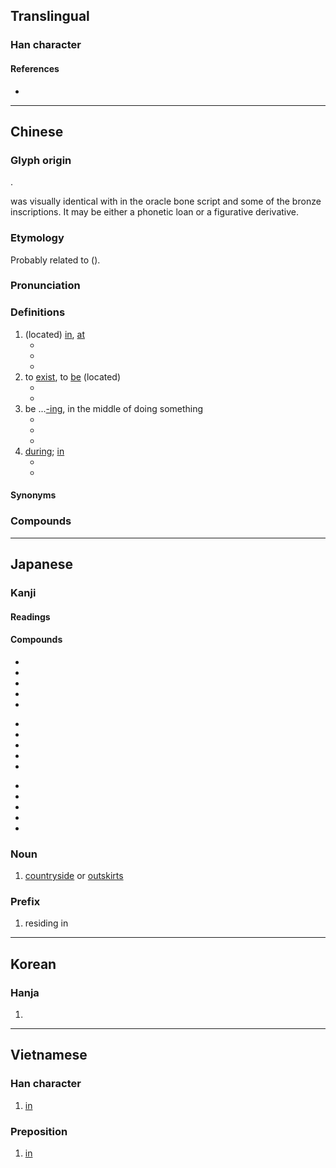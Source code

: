 {{character info/new}}
==Translingual==
{{stroke order|strokes=6}}
{{stroke order|type=animate}}

===Han character===
{{Han char|rn=32|rad=土|as=03|sn=6|four=40214|canj=KLG|ids=⿸𠂇⿰丨土}}

====References====
* {{Han ref|kx=0224.181|dkj=04881|dj=0455.140|hdz=10418.070|uh=5728|ud=22312|bh=A662|bd=42594}}

----

==Chinese==
{{zh-forms}}

===Glyph origin===
{{Han etyl}}
{{Han compound|才|土|c1=p|c2=s|t2=earth|ls=psc}}.

{{lang|zh|在}} was visually identical with {{och-l|才|sprout}} in the oracle bone script and some of the bronze inscriptions. It may be either a phonetic loan or a figurative derivative.

===Etymology===
Probably related to {{och-l|栽|to plant|id=1}} ({{zh-ref|Schuessler, 2007}}).

{{etystub|zh}}

===Pronunciation===
{{zh-pron
|m=zài
|m-s=zai4/dai4/de4
|m-s_note=de4 - modal particle
|dg=зэ3
|c=zoi6
|c-t=doi5
|g=cai5
|h=pfs=chhai/chhôi/n:ti/n:tu/n:tui/n:to/n:chhi/s:thê/s:thî/s:tî/s:chhî/chhô/chhok;gd=cai4/coi1/hoi1/hoi4
|h_note=Sixian: chhai - literary; chhôi - colloquial; ti/tu/tui/to/chhi/thê/thî/tî/chhî/chhô/chhok - colloquial (probably substitute)
Meixian: cai4 - literary; coi1 - colloquial; hoi1/hoi4 - colloquial (preposition, also written as {{zh-l|*嗨}} or {{zh-l|*喺}})
|j=zai3
|mb=cài
|md=câi
|mn=xm,zz,tw:chāi/qz:chǎi
|mn-t=do6/zai6
|mn-t_note=do6 - colloquial; zai6 - literary
|w=3ze
|x=dou5/zai5/zai4
|x_note=dou5 - colloquial (preposition); zai5 - colloquial; zai4 - literary
|mc=y
|oc=y
|ma=y
|cat=adv,prep,v
}}

===Definitions===
{{zh-hanzi}}

# (located) [[in]], [[at]]
#* {{zh-x|我 住 在 ^中國。|I live '''in''' China.}}
#* {{zh-x|我們 在 當地 報紙 上 登 了 一 則 廣告。|We put an ad '''in''' the local paper.}}
#* {{zh-x|每天 下午 他 在 家裡 工作。|Every afternoons he works '''at''' home.}}
# to [[exist]], to [[be]] (located)
#* {{zh-x|他 在 哪裡？|Where is he?}}
#* {{zh-x|旅館 在 新 購物中心 附近。|The hotel is located near the new shopping center.}}
# be ...[[-ing]], in the middle of doing something {{gloss|indicating an action in progress}}
#* {{zh-x|我 在 看 電視。|I'm watch'''ing''' TV.}}
#* {{zh-x|他 在 吃 米飯。|He's eat'''ing''' rice.}}
#* {{zh-x|我 在 食飯。|tr=ua2 '''do6''' ziah8 beng7.|I am eating.|MN-T}}
# [[during]]; [[in]]
#* {{zh-x|你 打算 在 假{jià}期 裡 做 什麼？|What do you plan to do '''during''' the holidays?}}
#* {{zh-x|他 的 日記 在 他 生前 未曾 發表 過。|His diary was not published '''during''' his lifetime.}}

====Synonyms====
{{zh-dial}}

===Compounds===
{{zh-der|在案|在編|在冊|在場|在當|在行|在乎|在即|在家|在教|在劫難逃|在理|在內|在譜|在世|在數|在所不辭|在所不計|在所不惜|在所難免|在逃|在天之靈|在外|在望|在位|在握|在下|在先|在線|在心|在學|在押|在野|在野黨|在業|在意|在於|在職|在座|現在|不在|何在|健在|內在|只在|在任|在在|在城|在堂|在官|在室|在席|在幫|在日|在昔|在朝|在疚|在苫|在莒|在陳|外在|好在|存在|安在|定在|實在|常在|所在|晦在|正在|潛在|猶在|自在|行在|見在|勝券在握|不在少數|事在必行|在家人|不在了|意在筆先|在職進修|功在社稷|在家出家|內在論|叨在知己|如鯁在喉|內在美|志在必得|不在行|情在言外|命在旦夕|人亡物在|如箭在弦|功在漏刻|夙夜在公|意在筆前|如在股掌|悠閒自在|恫瘝在身|恫瘝在抱|念茲在茲|忝在愛末|志在四方|志在千里|大不自在|好不自在|心不在焉|從容自在|在室女|不在意下|意在言外|不在話下|不在心上|在商言商|太阿在握|在臺協會|女宗宛在|危在旦夕|事在人為|實實在在|實在論|富貴在天|人生在世|安靜自在|在此存照|如鷹在籠|如芒在背|好自在|心在魏闕|在此一舉|勢在必行|吃自在飯|在陳之厄|大有人在|外在美|存在主義|在職教育|在所不免|在家修|在官言官|在來米|不自在|一技在身|得失在人|不在乎|出門在外|大權在握|不在地主|左券在握|優游自在|不在人間|丟在腦後|不在意|禍在目前|所在地|滿不在乎|珊瑚在網|成事在人|提心在口|有言在先|病在膏肓|放在眼裡|振鷺在庭|盡其在我|擺在眼前|所在多有|操之在我|放在心上|樂在其中|潛在危機|禍在旦夕|擺在心上|祭亡如在|盈盈在目|矢在弦上|成竹在胸|歷歷在目|珠玉在傍|目不在體|拋在腦後|珠玉在側|有約在先|毋忘在莒|無所不在|痌瘝在抱|成事在天|毫不在乎|毫不在意|歲在龍蛇|無處不在|新實在論|擱在心上|自在畫|老神在在|見在佛|簡在帝心|自由自在|臥病在床|車在馬前|謀事在人|高高在上|脊令在原|鶺鴒在原|鳳凰在笯|駐在國|耿耿在心|高下在心|驪駒在門|英風宛在|逍遙自在|飛龍在天|近在眉睫|音容如在|銘記在心|自在飯|言猶在耳|音容宛在|老在行|芒刺在背|道在屎溺|迫在眉睫|近在咫尺|輕鬆自在|箭在弦上|自繇自在|聲容宛在|蜉蝣在世|自在窗|觀自在|蒙在鼓裡|自在逍遙|骨鯁在喉|近在眼前|同在}}

{{zh-cat|Beginning}}

----

==Japanese==

===Kanji===
{{ja-kanji|grade=5|rs=土03}}

====Readings====
{{ja-readings
|goon=ざい
|kanon=さい
|kun=あ-る, あり-, ま-す
}}

====Compounds====
{{top3}}
* {{ja-r|在位|ざい.い}}
* {{ja-r|在家|ざいけ}}
* {{ja-r|在庫|ざいこ}}
* {{ja-r|在校|ざいこう}}
* {{ja-r|在住|ざいじゅう}}
{{mid3}}
* {{ja-r|在職|ざいしょく}}
* {{ja-r|在世|ざいせ}}
* {{ja-r|在籍|ざいせき}}
* {{ja-r|在宅|ざいたく}}
* {{ja-r|在任|ざいにん}}
{{mid3}}
* {{ja-r|在来|ざいらい}}
* {{ja-r|在留|ざいりゅう}}
* {{ja-r|存在|そんざい}}
* {{ja-r|在日|ざいにち}}
* {{ja-r|現在地|げんざいち}}
{{bottom}}

===Noun===
{{ja-noun|ざい}}

# {{clipping of|lang=ja|在郷|tr=zaigō|dot=:}} [[countryside]] or [[outskirts]]

===Prefix===
{{ja-pos|ざい|prefix}}

# residing in

----

==Korean==

===Hanja===
{{ko-hanja|hangeul=재}}

# {{defn|lang=ko|sort=土03}}

----

==Vietnamese==

===Han character===
{{vi-hantu|tại|rs=土03}}

# [[in]]

===Preposition===
{{vi-hantu|pos=preposition}}

# [[in]]